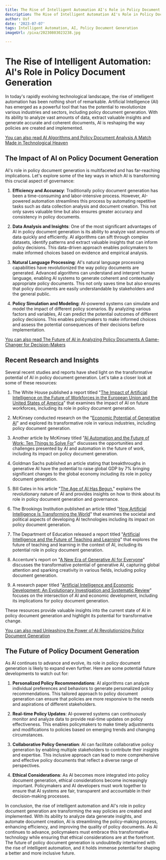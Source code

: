 ```yaml
---
title: The Rise of Intelligent Automation AI's Role in Policy Document Generation
description: The Rise of Intelligent Automation AI's Role in Policy Document Generation
author: Usf
date: '2023-07-07'
tags: Intelligent Automation, AI, Policy Document Generation
imageUrl: /pixa/20230803023238.jpg

---
```

# The Rise of Intelligent Automation: AI's Role in Policy Document Generation

In today's rapidly evolving  technological landscape, the rise of intelligent automation has been  nothing short of remarkable. Artificial Intelligence (AI) has emerged as a powerful  tool that has the potential to revolutionize various industries and sectors, including policy document generation. With its  ability to analyze vast amounts of data, extract valuable insights and generate accurate and coherent documents, AI is reshaping the way policies are created  and implemented.

[You can also read AI Algorithms and Policy Document Analysis A  Match Made in Technological Heaven](AI%20Algorithms%20and%20Policy%20Document%20Analysis%20A%20Match%20Made%20in%20Technological%20Heaven)


## The Impact of AI  on Policy Document Generation

AI's role  in policy document generation is multifaceted and has far-reaching implications. Let's explore  some of the key ways in which AI is transforming this  crucial aspect of governance:

1. **Efficiency and Accuracy**: Traditionally policy document generation has been a time-consuming and labor-intensive process. However, AI-powered automation streamlines this process by automating repetitive tasks such as data collection analysis and document creation. This  not only saves valuable time but also ensures greater accuracy and consistency  in policy documents.

2. **Data Analysis and Insights**: One of  the most significant advantages of AI in policy document  generation is its ability to analyze vast amounts of data quickly and  efficiently. AI algorithms can sift through complex datasets, identify patterns and extract valuable insights that  can inform policy decisions. This data-driven approach enables policymakers to make informed  choices based  on  evidence and empirical analysis.

3. **Natural Language  Processing**: AI's natural language processing capabilities have  revolutionized the  way policy documents are generated. Advanced  algorithms can understand and interpret human language, enabling AI systems to generate coherent and contextually appropriate policy documents.  This not only  saves time but also ensures that policy documents are easily understandable by stakeholders and the general public.

4. **Policy Simulation and Modeling**: AI-powered systems can simulate and model the impact  of different policy  scenarios.  By analyzing various factors and variables, AI can predict the potential outcomes of different policy decisions. This enables  policymakers to make informed choices and  assess the  potential  consequences of their decisions  before implementation.

[You can also read The Future of AI in Analyzing Policy Documents A Game-Changer for Decision-Makers](The%20Future%20of%20AI%20in%20Analyzing%20Policy%20Documents%20A%20Game-Changer%20for%20Decision-Makers)


## Recent Research and Insights

Several recent studies and reports have shed  light on the transformative potential of AI in policy document generation. Let's  take a closer look at some of  these resources:

1. The White House published a report titled "[The Impact of Artificial Intelligence on  the Future  of Workforces in the European Union and  the United States of America](https://www.whitehouse.gov/wp-content/uploads/2022/12/TTC-EC-CEA-AI-Report-12052022-1.pdf)" that examines the impact of AI on future workforces, including its role in policy document generation.

2. McKinsey conducted  research on the "[Economic Potential of Generative AI](https://www.mckinsey.com/capabilities/mckinsey-digital/our-insights/the-economic-potential-of-generative-ai-the-next-productivity-frontier)" and explored its transformative role in various industries,  including policy document generation.

3. Another article by McKinsey titled "[AI Automation and  the Future of Work: Ten Things to Solve For](https://www.mckinsey.com/featured-insights/future-of-work/ai-automation-and-the-future-of-work-ten-things-to-solve-for)" discusses the opportunities and challenges presented by AI and automation in the future of work, including its impact on policy document generation.

4. Goldman  Sachs published an  article stating that breakthroughs  in generative AI have the potential to raise global GDP  by 7% bringing significant changes to  the global economy including its role in policy document generation.

5. Bill Gates  in his  article "[The  Age  of AI  Has Begun](https://www.gatesnotes.com/The-Age-of-AI-Has-Begun)," explains the revolutionary nature of  AI and provides insights on how to think  about its role in policy document generation and governance.

6. The Brookings Institution published an article titled "[How  Artificial Intelligence Is Transforming the World](https://www.brookings.edu/articles/how-artificial-intelligence-is-transforming-the-world/)" that examines the societal and political aspects  of developing AI technologies  including its impact on policy document generation.

7. The Department of Education released a  report titled "[Artificial Intelligence and the Future of Teaching and Learning](https://www2.ed.gov/documents/ai-report/ai-report.pdf)" that explores the future of teaching and learning  in the context of AI, including its potential role in policy document generation.

8. Accenture's report on "[A New  Era of  Generative AI for Everyone](https://www.accenture.com/content/dam/accenture/final/accenture-com/document/Accenture-A-New-Era-of-Generative-AI-for-Everyone.pdf)" discusses the transformative potential of generative AI, capturing global attention and sparking creativity in various fields, including  policy  document generation.

9. A research paper titled "[Artificial Intelligence and Economic Development: An Evolutionary Investigation and Systematic Review](https://www.ncbi.nlm.nih.gov/pmc/articles/PMC10005923/)" focuses on the intersection of AI and economic  development, including its implications for policy document  generation.

These resources  provide valuable insights into  the  current state of AI in policy  document generation and highlight its potential for transformative  change.

[You can also read Unleashing the Power of AI Revolutionizing Policy Document  Generation](Unleashing%20the%20Power%20of%20AI%20Revolutionizing%20Policy%20Document%20Generation)


## The Future of Policy Document Generation

As AI  continues to advance  and evolve, its role in policy document generation is  likely to expand even further. Here are some potential future developments to watch out for:

1. **Personalized  Policy Recommendations**: AI algorithms can analyze individual preferences and behaviors to generate personalized policy recommendations. This tailored approach to policy document  generation can ensure that policies  are more  responsive to the needs and aspirations of different stakeholders.

2. **Real-time Policy Updates**: AI-powered systems can continuously monitor and analyze data to provide real-time updates  on policy effectiveness. This enables policymakers to make timely adjustments and modifications to  policies based on emerging  trends and changing circumstances.

3. **Collaborative Policy Generation**: AI can facilitate collaborative policy  generation by enabling multiple  stakeholders  to contribute their insights and expertise. This inclusive approach can lead to  more comprehensive and effective policy documents that reflect a diverse range of perspectives.

4. **Ethical Considerations**: As AI becomes more integrated into policy  document generation, ethical considerations become  increasingly  important. Policymakers and AI developers must work together to ensure that AI systems are fair, transparent and accountable in their  decision-making processes.

In conclusion, the rise of intelligent automation and AI's role in policy  document generation are  transforming the way  policies are created and implemented. With its ability to analyze data generate insights, and automate  document creation,  AI is streamlining the policy-making process,  enhancing efficiency, and improving the quality of policy documents. As AI continues to advance, policymakers must embrace this transformative technology while ensuring that ethical considerations are at the forefront. The future of policy document generation  is undoubtedly intertwined  with the rise of intelligent  automation, and it holds immense potential  for  shaping a better and more inclusive future.